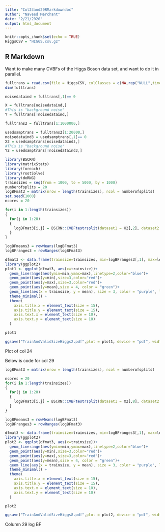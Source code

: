 ```yaml
---
title: "Col23and29RMarkdowndoc"
author: "Naveed Merchant"
date: "2/21/2020"
output: html_document
---
```


```r
knitr::opts_chunk$set(echo = TRUE)
HiggsCSV = "HIGGS.csv.gz"


```

## R Markdown

Want to make many CVBFs of the Higgs Boson data set, and want to do it in parallel.

```r

fulltrans = read.csv(file = HiggsCSV, colClasses = c(NA,rep("NULL",times = 21),rep(NA,times = 7)), header = FALSE)
dim(fulltrans)

noisedataind = fulltrans[,1]== 0

X = fulltrans[noisedataind,]
#This is "background noise"
Y = fulltrans[!noisedataind,]

fulltrans2 = fulltrans[1:1000000,]

usedsamptrans = fulltrans2[1:20000,]
noisedataind3 = usedsamptrans[,1]== 0
X2 = usedsamptrans[noisedataind3,]
#This is "background noise"
Y2 = usedsamptrans[!noisedataind3,]

library(BSCRN)
library(matrixStats)
library(foreach)
library(rootSolve)
library(doRNG)
trainsizes = seq(from = 1000, to = 5000, by = 1000)
numberofsplits = 20
logBFmat3 = matrix(nrow = length(trainsizes), ncol = numberofsplits)
set.seed(1000)
ncores = 20

for(i in 1:length(trainsizes))
{
  for(j in 1:20)
  {
    logBFmat3[i,j] = BSCRN::CVBFtestrsplit(dataset1 = X2[,2], dataset2 = Y2[,2], trainsize1 = trainsizes[i], trainsize2 = trainsizes[i])$logBF
  }
}

logBFmeans3 = rowMeans(logBFmat3)
logBFranges3 = rowRanges(logBFmat3)

dfmat3 <- data.frame(trainsize=trainsizes, min=logBFranges3[,1], max=logBFranges3[,2], mean = logBFmeans3)
library(ggplot2)
plot1 <- ggplot(dfmat3, aes(x=trainsize))+
  geom_linerange(aes(ymin=min,ymax=max),linetype=2,color="blue")+
  geom_point(aes(y=min),size=3,color="red")+
  geom_point(aes(y=max),size=3,color="red")+
  geom_point(aes(y=mean),size = 4, color = "green")+
  geom_line(aes(x = trainsize, y = mean), size = 3, color = "purple", linetype = 2) +
  theme_minimal() +
  theme(
    axis.title.x = element_text(size = 15),
    axis.title.y = element_text(size = 15),
    axis.text.x = element_text(size = 10),
    axis.text.y = element_text(size = 10)
  )

plot1

ggsave("TrainAndValidSizeHiggs2.pdf",plot = plot1, device = "pdf", width = 8.5, height = 5)

```

Plot of col 24

Below is code for col 29

```r
logBFmat3 = matrix(nrow = length(trainsizes), ncol = numberofsplits)

ncores = 20
for(i in 1:length(trainsizes))
{
  for(j in 1:20)
  {
    logBFmat3[i,j] = BSCRN::CVBFtestrsplit(dataset1 = X2[,8], dataset2 = Y2[,8], trainsize1 = trainsizes[i], trainsize2 = trainsizes[i])$logBF
  }
}

logBFmeans3 = rowMeans(logBFmat3)
logBFranges3 = rowRanges(logBFmat3)

dfmat3 <- data.frame(trainsize=trainsizes, min=logBFranges3[,1], max=logBFranges3[,2], mean = logBFmeans3)
library(ggplot2)
plot2 <- ggplot(dfmat3, aes(x=trainsize))+
  geom_linerange(aes(ymin=min,ymax=max),linetype=2,color="blue")+
  geom_point(aes(y=min),size=3,color="red")+
  geom_point(aes(y=max),size=3,color="red")+
  geom_point(aes(y=mean),size = 4, color = "green")+
  geom_line(aes(x = trainsize, y = mean), size = 3, color = "purple", linetype = 2) +
  theme_minimal() +
  theme(
    axis.title.x = element_text(size = 15),
    axis.title.y = element_text(size = 15),
    axis.text.x = element_text(size = 10),
    axis.text.y = element_text(size = 10)
  )

plot2

ggsave("TrainAndValidSizeHiggs8.pdf",plot = plot2, device = "pdf", width = 8.5, height = 5)

```

Column 29 log BF